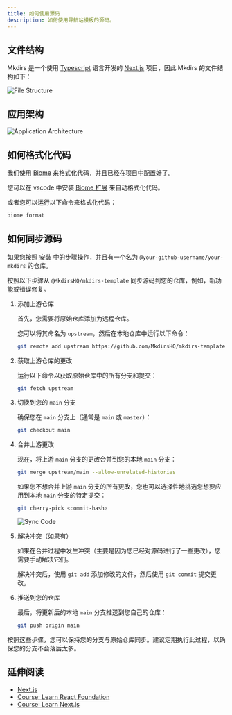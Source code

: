```yaml
---
title: 如何使用源码
description: 如何使用导航站模板的源码。
---
```



## 文件结构

Mkdirs 是一个使用 [Typescript](https://www.typescriptlang.org/) 语言开发的 [Next.js](https://nextjs.org/) 项目，因此 Mkdirs 的文件结构如下：

![File Structure](../../../../assets/images/guide-file-structure.png)

## 应用架构

![Application Architecture](../../../../assets/images/guide-dev-architecture.png)

## 如何格式化代码

我们使用 [Biome](https://biomejs.dev/) 来格式化代码，并且已经在项目中配置好了。

您可以在 vscode 中安装 [Biome 扩展](https://marketplace.visualstudio.com/items?itemName=biomejs.biome) 来自动格式化代码。

或者您可以运行以下命令来格式化代码：

```bash
biome format
```

## 如何同步源码

如果您按照 [安装](/zh-cn/installation) 中的步骤操作，并且有一个名为 `@your-github-username/your-mkdirs` 的仓库。

按照以下步骤从 `@MkdirsHQ/mkdirs-template` 同步源码到您的仓库，例如，新功能或错误修复。

<Steps>

1. 添加上游仓库

    首先，您需要将原始仓库添加为远程仓库。
    
    您可以将其命名为 `upstream`，然后在本地仓库中运行以下命令：

    ```bash
    git remote add upstream https://github.com/MkdirsHQ/mkdirs-template.git
    ```

2. 获取上游仓库的更改
    
    运行以下命令以获取原始仓库中的所有分支和提交：

    ```bash
    git fetch upstream
    ```

3. 切换到您的 `main` 分支
    
    确保您在 `main` 分支上（通常是 `main` 或 `master`）：

    ```bash
    git checkout main
    ```

4. 合并上游更改
    
    现在，将上游 `main` 分支的更改合并到您的本地 `main` 分支：

    ```bash
    git merge upstream/main --allow-unrelated-histories
    ```

    如果您不想合并上游 `main` 分支的所有更改，您也可以选择性地挑选您想要应用到本地 `main` 分支的特定提交：

    ```bash
    git cherry-pick <commit-hash>
    ```

    ![Sync Code](../../../../assets/images/guide-sync-code.png)

5. 解决冲突（如果有）

    如果在合并过程中发生冲突（主要是因为您已经对源码进行了一些更改），您需要手动解决它们。
    
    解决冲突后，使用 `git add` 添加修改的文件，然后使用 `git commit` 提交更改。

6. 推送到您的仓库
    
    最后，将更新后的本地 `main` 分支推送到您自己的仓库：

    ```bash
    git push origin main
    ```

</Steps>

按照这些步骤，您可以保持您的分支与原始仓库同步。建议定期执行此过程，以确保您的分支不会落后太多。

## 延伸阅读

- [Next.js](https://nextjs.org/)
- [Course: Learn React Foundation](https://nextjs.org/learn/react-foundations)
- [Course: Learn Next.js](https://nextjs.org/learn)
